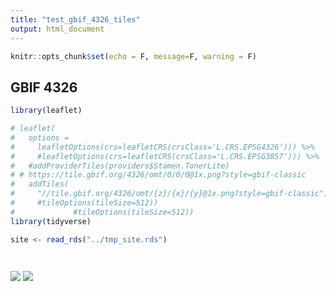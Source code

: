 ```yaml
---
title: "test_gbif_4326_tiles"
output: html_document
---
```


```r
knitr::opts_chunk$set(echo = F, message=F, warning = F)
```

## GBIF 4326

```r
library(leaflet)

# leaflet(
#   options =
#     leafletOptions(crs=leafletCRS(crsClass='L.CRS.EPSG4326'))) %>% 
#     #leafletOptions(crs=leafletCRS(crsClass='L.CRS.EPSG3857'))) %>% 
#   #addProviderTiles(providers$Stamen.TonerLite)
# # https://tile.gbif.org/4326/omt/0/0/0@1x.png?style=gbif-classic
#   addTiles(
#     "//tile.gbif.org/4326/omt/{z}/{x}/{y}@1x.png?style=gbif-classic")#,
#     #tileOptions(tileSize=512))
#             #tileOptions(tileSize=512))
library(tidyverse)

site <- read_rds("../tmp_site.rds")




```


![](https://tile.gbif.org/4326/omt/0/0/0@1x.png?style=gbif-classic)
![](https://tile.gbif.org/4326/omt/gbif-light/0/1/0@1x.png?style=gbif-classic)